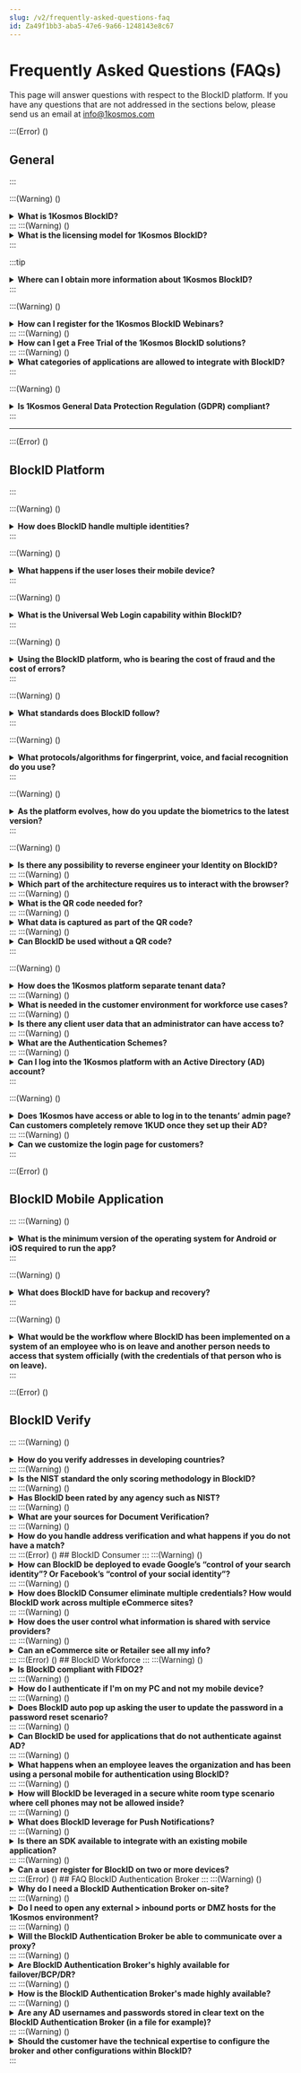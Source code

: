 ```yaml
---
slug: /v2/frequently-asked-questions-faq
id: Za49f1bb3-aba5-47e6-9a66-1248143e8c67
---
```

# Frequently Asked Questions (FAQs)

This page will answer questions with respect to the BlockID platform. If you have any questions that are not addressed in the sections below, please send us an email at <info@1kosmos.com>

:::(Error) ()
## General
:::

:::(Warning) ()
<details>
<summary><b>What is 1Kosmos BlockID?</b></summary>
<br />
1Kosmos BlockID provides cloud-based identity solutions that leverage biometrics for passwordless user authentication. It uses Blockchain technology for secure and passwordless access to the applications.
</details>
:::
:::(Warning) ()
<details>
<summary><b>What is the licensing model for 1Kosmos BlockID?</b></summary>
<br />

1Kosmos BlockID has three separate offerings and each offering has a different pricing plan. Please contact <sales@1kosmos.com> for further pricing information.
</details>
:::

:::tip 
<details>
<summary>
<b>Where can I obtain more information about 1Kosmos BlockID?</b>
</summary>

<br />
    
Visit the **Why BlockID**, **Solutions**, and **Insights** sections from the [1Kosmos](https://www.1kosmos.com/) site. Also, visit the 1Kosmos [BlockID Documentation](https://1kosmos.document360.io/docs) site for in-depth information on each BlockID product. Please contact us on info@1kosmos.com for further information.
</details>
:::

:::(Warning) ()
<details>
<summary><b>How can I register for the 1Kosmos BlockID Webinars?</b></summary>
<br />
 
Check out our [Webinar](https://www.1kosmos.com/insights/webinars) page to access the existing webinars and register for the upcoming webinars.
</details>
:::
:::(Warning) ()
<details>
<summary><b>How can I get a Free Trial of the 1Kosmos BlockID solutions?</b></summary>
<br />
    
Visit the [BlockID Free Trial](https://www.1kosmos.com/blockid-free-trial) page and **Sign up** to get a free trial of our 1Kosmos BlockID solutions.
</details>
:::
:::(Warning) ()
<details>
<summary><b>What categories of applications are allowed to integrate with BlockID?</b></summary>
<br />
 
1Kosmos BlockID integrates with numerous cloud applications, leading SSO and cloud platforms, along with PAM technologies, Hardware Tokens, Operating Systems, and Remote Access providers. Check out our [Integrations](https://www.1kosmos.com/workforce-solutions/integrations) page to check the list of categories of applications 1Kosmos BlockID can integrate.
</details>
:::

:::(Warning) ()    
<details>
<summary><b>Is 1Kosmos General Data Protection Regulation (GDPR) compliant?</b>
</summary>
<br />

The 1Kosmos platform is built with the [Privacy by Design](https://gdpr-info.eu/issues/privacy-by-design/) term of [GDPR](https://gdpr-info.eu/). The Information storage is de-risked with user-managed encryption and adheres to [GDPR Article 25](https://gdpr-info.eu/issues/privacy-by-design/).
</details>
:::


* * * 
:::(Error) ()
## BlockID Platform
:::

:::(Warning) ()
<details>
<summary><b>How does BlockID handle multiple identities?</b></summary>
<br />
BlockID manages a concept called "<b>User Personas</b>". Multiple identities of a user can be mapped to multiple personas and be under a single master user profile called "<b>Person</b>".
</details>
:::

:::(Warning) ()
<details>
<summary><b>What happens if the user loses their mobile device?</b></summary>
<br />
The information on the BlockID platform can all be recovered using a recovery phrase and your biometric. A user can download a new version of the app on their new mobile device and then enter their recovery phrase, authenticate with their biometrics to get access to their identity vault.
</details>
:::

:::(Warning) ()
<details>
<summary><b>What is the Universal Web Login capability within BlockID?</b></summary>
<br />
The process will take less than 30 minutes to set up, and involves downloading the BlockID Login integration SDK onto the site. This will then allow the site to generate a QR code that can then be scanned by the user using their mobile device.
</details>
:::

:::(Warning) ()
<details>
<summary><b>Using the BlockID platform, who is bearing the cost of fraud and the cost of errors?</b></summary>
<br />
This product interacts with the existing security system and fraud prevention of the commercial enterprise. A service provider will bear the cost of any fraud. However, replacing credentials with biometrics and moving the repository from a single database to a blockchain significantly reduces the risk of fraud and the cost of errors.
</details>
:::

:::(Warning) ()
<details>
<summary><b>What standards does BlockID follow?</b></summary>
<br />
We follow W3C, FIDO2, NIST IAL, and AAL standards.
</details>
:::
 
:::(Warning) ()
<details>
<summary><b>What protocols/algorithms for fingerprint, voice, and facial recognition do you use?</b></summary>
<br />
We use the inbuilt biometrics, if available, for the fingerprint. For the voice and matching the facial biometrics to your vault, we use our BlockID facial and voice metrics that use Microsoft Cognitive Artificial Intelligence (AI).
</details>
:::

:::(Warning) ()
<details>
<summary><b>As the platform evolves, how do you update the biometrics to the latest version?</b></summary>
<br />
If the biometrics are updated, BlockID releases a new version of the mobile app and will be updated on every user's smartphone as part of their app update process.
</details>
:::

:::(Warning) ()
<details>
<summary><b>Is there any possibility to reverse engineer your Identity on BlockID?</b></summary>
<br />
No, the data is stored in an encrypted format using ECDSA encryption.
</details>
:::
:::(Warning) ()
<details>
<summary><b>Which part of the architecture requires us to interact with the browser?</b></summary>
<br />
The architecture that interacts with a web browser is when the QR code is presented on screen. The data that is transmitted isn't browser-specific, currently uses javascript.
</details>
:::
:::(Warning) ()
<details>
<summary><b>What is the QR code needed for?</b></summary>
<br />
The QR code is needed to initialize the app to know what information is being asked for and which service and scope it is being provided to.
</details>
:::
:::(Warning) ()
<details>
<summary><b>What data is captured as part of the QR code?</b></summary>
<br />
A QR code consists of four main data elements. These are:
<ul>
<li><b>Scope</b> - A scope details what needs to be queried from the user's identity safe from the mobile device. Typically this would consist of First Name, Last Name, UserId, Date of Birth, etc.
</li>
<li><b>Factor</b></li> - Factor identifies which type of biometric the user needs must provide to authenticate, i.e., either the face, fingerprint, or voice. 
<li><b>Public Key</b></li> - This is the public key of the requesting party.
<li><b>URL</b></li> - The URL specifies the endpoint that the mobile app will need to use to send the authentication request to.
</ul>
</details>
:::
:::(Warning) ()
<details>
<summary><b>Can BlockID be used without a QR code?</b></summary>
<br />
Yes, BlockID can work without a QR Code. It supports legacy username & password, USERNAME+PUSH, external systems, and tokens such as RADIUS, Yubikey, SecurID, and OneSpan. For a passwordless experience, a QR code allows the end-user to authenticate into any system, whether it is the first time or a repeat login. Without a QR code, a legacy method of "linking" becomes necessary. Thus, a QR code is recommended to make the customer experience better and more secure.
</details>
:::

:::(Warning) ()
<details>
<summary><b>How does the 1Kosmos platform separate tenant data?</b></summary>
<br />
BlockID segregates the data for each tenant in their own permission blockchain. This keeps logical and physical data seperation for each tenant.
</details>
:::
:::(Warning) ()
<details>
<summary><b>What is needed in the customer environment for workforce use cases?</b></summary>
<br />
There are two applications needed in a customer environment
<ul>
<li><b>BlockID Authentication Broker</b> - This is the single interface that allows us to communicate with AD.
<ul>
<li>This allows us to communicate with the Microsoft NDES service to issue smartcard certificates.
</li>
</ul>
</li>
</ul>
Also, the BlockID Workforce mobile application needs to be downloaded and used by individual users.
</details>
:::
:::(Warning) ()

<details>
<summary><b>Is there any client user data that an administrator can have access to?</b>
</summary>
<br />
1Kosmos cannot see any user data as it is not stored in our cloud.
<ul>
<li> User private data is protected with the user's private key which resides on their phone.</li>
<li> No AD or other <b>internal</b> company data is stored in the cloud.</li>
<li> Many other products will copy your AD user attributes to their cloud. BlockID does not.</li>
</ul>
</details>
:::
:::(Warning) ()
<details>
<summary><b>What are the Authentication Schemes?</b></summary>
<br />
Authentication schemes are used to authenticate users into the platform. An authentication scheme can be configured for tenants (Customers) based on their needs. For example, <b>Customer 1</b> can use <b>Active Directory (AD)</b> while <b>Customer 2</b> can use <b>1Kosmos User Directory (1KUD)</b>.
</details>
:::
:::(Warning) ()
<details>
<summary><b>Can I log into the 1Kosmos platform with an Active Directory (AD) account?</b></summary>
<br />
Yes, once the platform is configured with a client AD, the accounts associated with that Active Directory can be used to authenticate within the platform.
</details>
:::

:::(Warning) ()
<details>
<summary><b>Does 1Kosmos have access or able to log in to the tenants’ admin page? Can customers completely remove 1KUD once they set up their AD?</b></summary>
<br />
1KUD is for the customers who do not have an LDAP or AD server of their own (or do not wish to self manage the user details anymore) and want us to store their legacy users. They could configure BlockID to communicate with the local AD where they store their own user base.
</details>
:::
:::(Warning) ()
<details>
<summary><b>Can we customize the login page for customers?</b></summary>
<br />
Yes, the login pages are customizable.
</details>
:::

:::(Error) ()
## BlockID Mobile Application
:::
:::(Warning) ()
<details>
<summary><b>What is the minimum version of the operating system for Android or iOS required to run the app?</b>
</summary>
<br />
To run the BlockID mobile app, we need an iPhone running on <b>IOS 12.3.1</b> or higher and an Android mobile phone running on <b>Android 6.0 or later</b>.
</details>
:::    

:::(Warning) ()
<details>
<summary><b>What does BlockID have for backup and recovery?</b>
</summary>
<br />
BlockID provides a Service Level Agreement (SLA) availability of 99.8%. Our service manages our deployment for our customers across regions and provides automated backup and recovery.
</details>
:::    
    
:::(Warning) ()
<details>
<summary><b>What would be the workflow where BlockID has been implemented on a system of an employee who is on leave and another person needs to access that system officially (with the credentials of that person who is on leave).</b>
</summary>
<br />
In this case, get the Admin login credentials (username and password) from IT after respective approvals are in place.
</details>
:::     
    
:::(Error) ()
## BlockID Verify
:::
:::(Warning) ()
<details>
<summary><b>How do you verify addresses in developing countries?</b>
</summary>
<br />
Similar to the United States, BlockID Verify will need to integrate with a source of truth from that country. This integration can be configured on the platform.
</details>
:::    
:::(Warning) ()    
<details>
<summary><b>Is the NIST standard the only scoring methodology in BlockID?</b>
</summary>
<br />
BlockID also includes an identity trust score that factors NIST as well as other parameters. Both the assurance level of NIST and the trust score for a user is available.
</details>
:::
:::(Warning) ()    
<details>
<summary><b>Has BlockID been rated by any agency such as NIST?</b>
</summary>
<br />
We use the guidelines set forth by NIST 800 63-3.
</details>
:::
:::(Warning) ()    
<details>
<summary><b>What are your sources for Document Verification?</b>
</summary>
<br />
A typical document verification platform is a central entity that allows BlockID to verify authenticity through an API. Some examples include AAMVA, Melissa, IDDataWeb, etc. They vary depending on the country of origin. Each system of record is from an issuing authority.
</details>
:::
:::(Warning) ()    
<details>
<summary><b>How do you handle address verification and what happens if you do not have a match?</b>
</summary>
<br />
We verify addresses with third party services (US Postal Service + Melissa). If there isn't a match, it triggers a manual process where additional documentation is requested from utilities and/or phone services and matched.
</details>
:::
:::(Error) ()  
## BlockID Consumer
:::
:::(Warning) ()    
<details>
<summary><b>How can BlockID be deployed to evade Google’s “control of your search identity”? Or Facebook’s “control of your social identity”?</b>
</summary>
<br />
By not having any log-ins from Google or Facebook, you will not be using the same log-ins that allow those, and other companies, to track which pages you are using while browsing in a private or incognito mode with access to your web applications. All information about the user will be stored in an identity vault.
</details>
:::
:::(Warning) ()    
<details>
<summary><b>How does BlockID Consumer eliminate multiple credentials?  How would BlockID work across multiple eCommerce sites?</b>
</summary>
<br />
A single BlockID credential can be used to authenticate across multiple sites. This is possible because the single credential resides on the blockchain. This is in contrast with having a credential stored in the individual website's databases.
</details>
:::
:::(Warning) ()    
<details>
<summary><b>How does the user control what information is shared with service providers?</b>
</summary>
<br />
BlockID uses a concept of scopes which includes all the user information criteria. As part of the scope, every data request from a service provider has to have one or multiple scopes defined. So, for example, if a website is requesting a user credential for logon, the user would see that the website is asking for their "FirstName" and "LastName" as part of the scope in the request.
</details>
:::
:::(Warning) ()    
<details>
<summary><b>Can an eCommerce site or Retailer see all my info?</b>
</summary>
<br />
Only if the information is explicitly shared by the user. All the information shared by the user would be shown as part of the scope defined in the request.
</details>
:::
:::(Error) () 
## BlockID Workforce
:::
:::(Warning) ()    
<details>
<summary><b>Is BlockID compliant with FIDO2?</b>
</summary>
<br />
Yes, the BlockID solution is compliant with FIDO2 UAF.
</details>
:::
:::(Warning) ()    
<details>
<summary><b>How do I authenticate if I'm on my PC and not my mobile device?</b>
</summary>
<br />
BlockID can be used to authenticate a user using an OTP which can be generated and emailed to a user if a mobile device is not present. We only recommend using this solution if you are using MFA with a legacy system.
</details>
:::
:::(Warning) ()    
<details>
<summary><b>Does BlockID auto pop up asking the user to update the password in a password reset scenario?</b>
</summary>
<br />
The user gets a popup on windows ahead of time-based on the policy set for the organization. They can either reset the password on Windows or the BlockID app.
</details>
:::
:::(Warning) ()    
<details>
<summary><b>Can BlockID be used for applications that do not authenticate against AD?</b>
</summary>
<br />
The application can leverage BlockID and can integrate using SAML.
</details>
:::
:::(Warning) ()    
<details>
<summary><b>What happens when an employee leaves the organization and has been using a personal mobile for authentication using BlockID?</b>
</summary>
<br />
The BlockID app is disabled upon disabling the AD account of the employee.
</details>
:::
:::(Warning) ()    
<details>
<summary><b>How will BlockID be leveraged in a secure white room type scenario where cell phones may not be allowed inside?</b>
</summary>
<br />
This is a part of our roadmap where biometric-based authentication can be leveraged via laptops/workstations so that mobile phones will not be a dependency.
</details>
:::
:::(Warning) ()    
<details>
<summary><b>What does BlockID leverage for Push Notifications?</b>
</summary>
<br />
BlockID uses Apple Push Notification Service (APNS) on iOS devices, or via Firebase Cloud Messaging (FCM) on Android devices.
</details>
:::
:::(Warning) ()    
<details>
<summary><b>Is there an SDK available to integrate with an existing mobile application?</b>
</summary>
<br />
Yes, BlockID does have an SDK to integrate with mobile application.
</details>
:::
:::(Warning) ()    
<details>
<summary><b>Can a user register for BlockID on two or more devices?</b>
</summary>
<br />
Yes, a user could have multiple devices. The Private Key is unique to each registration for the user. The DID will be created per device registered and mapped to the same userID.
</details>
:::
:::(Error) ()   
## FAQ BlockID Authentication Broker
:::
:::(Warning) ()    
<details>
<summary><b>Why do I need a BlockID Authentication Broker on-site?</b>
</summary>
<br />
A BlockID Authentication Broker is installed on a client environment to allow the BlockID Admin Console (running in the cloud) to communicate within a client’s environment. All connections made by the Broker are outbound and there is no need for any inbound connectivity into the company's network. The BlockID Authentication Broker communicates **outbound** only and handles the flow of encrypted traffic between the Credential Provider (on windows), NDES, AD, and the 1Kosmos cloud.
</details>
:::
:::(Warning) ()    
<details>
<summary><b>Do I need to open any external > inbound ports or DMZ hosts for the 1Kosmos environment?</b>
</summary>
<br />
No - no firewall ports or network changes are required.
</details>
:::
:::(Warning) ()    
<details>
<summary><b>Will the BlockID Authentication Broker be able to communicate over a proxy?</b>
</summary>
<br />
Yes - the BlockID Authentication Broker is proxy enabled and supports proxy authentication. Both the BlockID Authentication Broker and BlockID Credential Provider (for Windows workstations) can use a proxy to talk to the 1Kosmos cloud.
</details>
:::
:::(Warning) ()    
<details>
<summary><b>Are BlockID Authentication Broker's highly available for failover/BCP/DR?</b>
</summary>
<br />
Yes - they can be deployed to be as highly available as the customer needs. 
</details>
:::
:::(Warning) ()    
<details>
<summary><b>How is the BlockID Authentication Broker's made highly available?</b>
</summary>
<br />
Multiple instances of the broker can run in parallel. There is no need for a load balancer as they handle the communication between the client environment and the 1Kosmos cloud automatically. 
</details>
:::
:::(Warning) ()    
<details>
<summary><b>Are any AD usernames and passwords stored in clear text on the BlockID Authentication Broker (in a file for example)?</b>
</summary>
<br />
1Kosmos does not store any username and password especially if the configuration is set up with Active Directory. We only use the BlockID Authentication Broker to authenticate the user and not to store the credentials. 
</details>
:::
:::(Warning) ()    
<details>
<summary><b>Should the customer have the technical expertise to configure the broker and other configurations within BlockID?</b>
</summary>
<br />
The configuration that is done on the BlockID platform is straightforward. The detailed guides are also available for a user to perform the configuration by themselves. The setup in the BlockID platform can be done in minutes.
</details>
:::
